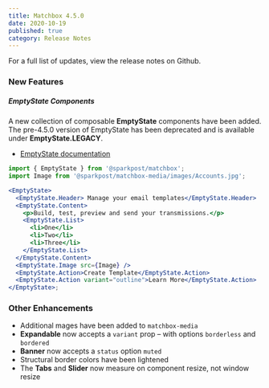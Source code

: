 ```yaml
---
title: Matchbox 4.5.0
date: 2020-10-19
published: true
category: Release Notes
---
```


For a full list of updates, <ExternalLink to="https://github.com/SparkPost/matchbox/releases/tag/v4.5.0">view the release notes on Github</ExternalLink>.

### New Features

##### EmptyState Components

A new collection of composable **EmptyState** components have been added. The pre-4.5.0 version of EmptyState has been deprecated and is available under **EmptyState.LEGACY**.

- [EmptyState documentation](/components/emptystate)

```jsx
import { EmptyState } from '@sparkpost/matchbox';
import Image from '@sparkpost/matchbox-media/images/Accounts.jpg';

<EmptyState>
  <EmptyState.Header> Manage your email templates</EmptyState.Header>
  <EmptyState.Content>
    <p>Build, test, preview and send your transmissions.</p>
    <EmptyState.List>
      <li>One</li>
      <li>Two</li>
      <li>Three</li>
    </EmptyState.List>
  </EmptyState.Content>
  <EmptyState.Image src={Image} />
  <EmptyState.Action>Create Template</EmptyState.Action>
  <EmptyState.Action variant="outline">Learn More</EmptyState.Action>
</EmptyState>;
```

### Other Enhancements

- Additional mages have been added to `matchbox-media`
- **Expandable** now accepts a `variant` prop – with options `borderless` and `bordered`
- **Banner** now accepts a `status` option `muted`
- Structural border colors have been lightened
- The **Tabs** and **Slider** now measure on component resize, not window resize
